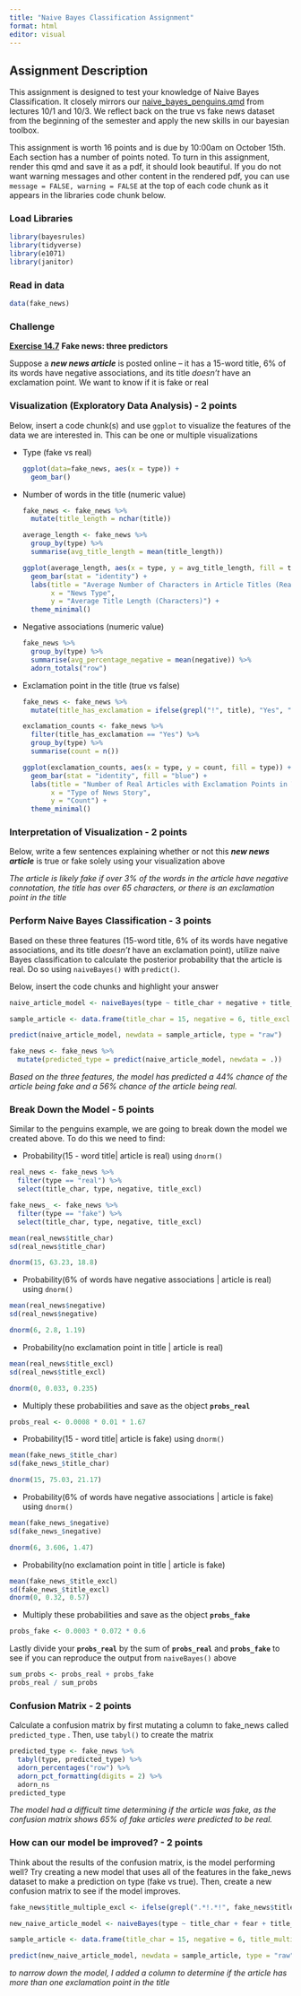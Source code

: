```yaml
---
title: "Naive Bayes Classification Assignment"
format: html
editor: visual
---
```


## Assignment Description

This assignment is designed to test your knowledge of Naive Bayes Classification. It closely mirrors our [naive_bayes_penguins.qmd](https://github.com/NSF-ALL-SPICE-Alliance/DS400/blob/main/week7/naive_bayes_penguins.qmd) from lectures 10/1 and 10/3. We reflect back on the true vs fake news dataset from the beginning of the semester and apply the new skills in our bayesian toolbox.

This assignment is worth 16 points and is due by 10:00am on October 15th. Each section has a number of points noted. To turn in this assignment, render this qmd and save it as a pdf, it should look beautiful. If you do not want warning messages and other content in the rendered pdf, you can use `message = FALSE, warning = FALSE` at the top of each code chunk as it appears in the libraries code chunk below.

### Load Libraries

```r
library(bayesrules)
library(tidyverse)
library(e1071)
library(janitor)
```

### Read in data

```r
data(fake_news)
```

### Challenge

[**Exercise 14.7**](https://www.bayesrulesbook.com/chapter-14#exercises-13) **Fake news: three predictors**

Suppose a ***new news article*** is posted online -- it has a 15-word title, 6% of its words have negative associations, and its title *doesn't* have an exclamation point. We want to know if it is fake or real

### Visualization (Exploratory Data Analysis) - 2 points

Below, insert a code chunk(s) and use `ggplot` to visualize the features of the data we are interested in. This can be one or multiple visualizations

-   Type (fake vs real)

    ```r
    ggplot(data=fake_news, aes(x = type)) +
      geom_bar()
    ```

-   Number of words in the title (numeric value)

    ```r
    fake_news <- fake_news %>%
      mutate(title_length = nchar(title))

    average_length <- fake_news %>%
      group_by(type) %>%
      summarise(avg_title_length = mean(title_length))
      
    ggplot(average_length, aes(x = type, y = avg_title_length, fill = type)) +
      geom_bar(stat = "identity") +
      labs(title = "Average Number of Characters in Article Titles (Real vs Fake)",
           x = "News Type", 
           y = "Average Title Length (Characters)") +
      theme_minimal()
    ```

-   Negative associations (numeric value)

    ```r
    fake_news %>%
      group_by(type) %>%
      summarise(avg_percentage_negative = mean(negative)) %>% 
      adorn_totals("row")
    ```

-   Exclamation point in the title (true vs false)

    ```r
    fake_news <- fake_news %>%
      mutate(title_has_exclamation = ifelse(grepl("!", title), "Yes", "No"))

    exclamation_counts <- fake_news %>%
      filter(title_has_exclamation == "Yes") %>%
      group_by(type) %>%
      summarise(count = n())

    ggplot(exclamation_counts, aes(x = type, y = count, fill = type)) +
      geom_bar(stat = "identity", fill = "blue") +
      labs(title = "Number of Real Articles with Exclamation Points in Title",
           x = "Type of News Story",
           y = "Count") +
      theme_minimal()
    ```

### Interpretation of Visualization - 2 points

Below, write a few sentences explaining whether or not this ***new news article*** is true or fake solely using your visualization above

*The article is likely fake if over 3% of the words in the article have negative connotation, the title has over 65 characters, or there is an exclamation point in the title*

### Perform Naive Bayes Classification - 3 points

Based on these three features (15-word title, 6% of its words have negative associations, and its title *doesn't* have an exclamation point), utilize naive Bayes classification to calculate the posterior probability that the article is real. Do so using `naiveBayes()` with `predict()`.

Below, insert the code chunks and highlight your answer

```r
naive_article_model <- naiveBayes(type ~ title_char + negative + title_excl, data = fake_news)

sample_article <- data.frame(title_char = 15, negative = 6, title_excl = 0)

predict(naive_article_model, newdata = sample_article, type = "raw")

fake_news <- fake_news %>% 
  mutate(predicted_type = predict(naive_article_model, newdata = .))
```

*Based on the three features, the model has predicted a 44% chance of the article being fake and a 56% chance of the article being real.*

### Break Down the Model - 5 points

Similar to the penguins example, we are going to break down the model we created above. To do this we need to find:

-   Probability(15 - word title\| article is real) using `dnorm()`

```r
real_news <- fake_news %>%
  filter(type == "real") %>%
  select(title_char, type, negative, title_excl)

fake_news_ <- fake_news %>%
  filter(type == "fake") %>%
  select(title_char, type, negative, title_excl)

mean(real_news$title_char)
sd(real_news$title_char)

dnorm(15, 63.23, 18.8)
```

-   Probability(6% of words have negative associations \| article is real) using `dnorm()`

```r
mean(real_news$negative)
sd(real_news$negative)

dnorm(6, 2.8, 1.19)
```

-   Probability(no exclamation point in title \| article is real)

```r
mean(real_news$title_excl)
sd(real_news$title_excl)

dnorm(0, 0.033, 0.235)
```

-   Multiply these probabilities and save as the object **`probs_real`**

```r
probs_real <- 0.0008 * 0.01 * 1.67
```

-   Probability(15 - word title\| article is fake) using `dnorm()`

```r
mean(fake_news_$title_char)
sd(fake_news_$title_char)

dnorm(15, 75.03, 21.17)
```

-   Probability(6% of words have negative associations \| article is fake) using `dnorm()`

```r
mean(fake_news_$negative)
sd(fake_news_$negative)

dnorm(6, 3.606, 1.47)
```

-   Probability(no exclamation point in title \| article is fake)

```r
mean(fake_news_$title_excl)
sd(fake_news_$title_excl)
dnorm(0, 0.32, 0.57)
```

-   Multiply these probabilities and save as the object **`probs_fake`**

```r
probs_fake <- 0.0003 * 0.072 * 0.6
```

Lastly divide your **`probs_real`** by the sum of **`probs_real`** and **`probs_fake`** to see if you can reproduce the output from `naiveBayes()` above

```r
sum_probs <- probs_real + probs_fake
probs_real / sum_probs
```

### Confusion Matrix - 2 points

Calculate a confusion matrix by first mutating a column to fake_news called `predicted_type` . Then, use `tabyl()` to create the matrix

```r
predicted_type <- fake_news %>% 
  tabyl(type, predicted_type) %>% 
  adorn_percentages("row") %>% 
  adorn_pct_formatting(digits = 2) %>% 
  adorn_ns
predicted_type
```

*The model had a difficult time determining if the article was fake, as the confusion matrix shows 65% of fake articles were predicted to be real.*

### How can our model be improved? - 2 points

Think about the results of the confusion matrix, is the model performing well? Try creating a new model that uses all of the features in the fake_news dataset to make a prediction on type (fake vs true). Then, create a new confusion matrix to see if the model improves.

```r
fake_news$title_multiple_excl <- ifelse(grepl(".*!.*!", fake_news$title), "yes", "no")

new_naive_article_model <- naiveBayes(type ~ title_char + fear + title_multiple_excl, data = fake_news)

sample_article <- data.frame(title_char = 15, negative = 6, title_multiple_excl = "yes")

predict(new_naive_article_model, newdata = sample_article, type = "raw")
```

*to narrow down the model, I added a column to determine if the article has more than one exclamation point in the title*
